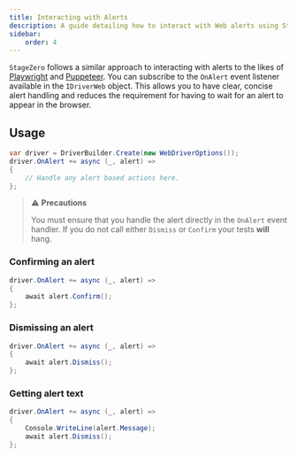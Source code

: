 ```yaml
---
title: Interacting with Alerts
description: A guide detailing how to interact with Web alerts using StageZero's test driver.
sidebar:
    order: 4
---
```


`StageZero` follows a similar approach to interacting with alerts to the likes of [Playwright](https://playwright.dev/dotnet/docs/dialogs) and [Puppeteer](https://pptr.dev/api/puppeteer.dialog). You can subscribe to the `OnAlert` event listener
available in the `IDriverWeb` object. This allows you to have clear, concise alert handling and reduces the requirement for having to wait for an alert to appear in the browser.

## Usage

```csharp
var driver = DriverBuilder.Create(new WebDriverOptions());
driver.OnAlert += async (_, alert) => 
{
    // Handle any alert based actions here.
};
```

> ⚠️ **Precautions**
>
> You must ensure that you handle the alert directly in the `OnAlert` event handler. If you do not call either `Dismiss` or `Confirm` your tests **will** hang.

### Confirming an alert


```csharp
driver.OnAlert += async (_, alert) => 
{
    await alert.Confirm();
};
```

### Dismissing an alert

```csharp
driver.OnAlert += async (_, alert) => 
{
    await alert.Dismiss();
};
```

### Getting alert text

```csharp
driver.OnAlert += async (_, alert) =>
{
    Console.WriteLine(alert.Message);
    await alert.Dismiss();
};
```

